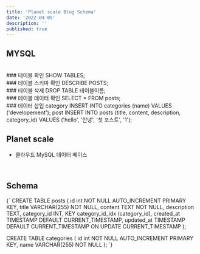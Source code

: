 ```yaml
---
title: 'Planet scale Blog Schema'
date: '2022-04-05'
description: ''
published: true
---
```

## MYSQL
<br/>
###  테이블 확인
SHOW TABLES;
<br/>
### 테이블 스키마 확인
DESCRIBE POSTS;
<br/>
### 테이블 삭제
DROP TABLE 테이블이름;
<br/>
### 테이블 데이터 확인
SELECT * FROM posts;
<br/>
### 데이터 삽입
category
INSERT INTO categories (name) VALUES ('developement');
post
INSERT INTO posts (title, content, description, category_id) VALUES ('hello', '안녕', '첫 포스트', '1');
<br/>


## Planet scale
- 클라우드 MySQL 데이터 베이스
<br/>

## Schema

<CodeBlock>
{`
CREATE TABLE posts (
  id int NOT NULL AUTO_INCREMENT PRIMARY KEY,
  title VARCHAR(255) NOT NULL,
  content TEXT NOT NULL,
  description TEXT,
  category_id INT,
  KEY category_id_idx (category_id),
  created_at TIMESTAMP DEFAULT CURRENT_TIMESTAMP,
  updated_at TIMESTAMP DEFAULT CURRENT_TIMESTAMP ON UPDATE CURRENT_TIMESTAMP
);

CREATE TABLE categories (
  id int NOT NULL AUTO_INCREMENT PRIMARY KEY,
  name VARCHAR(255) NOT NULL
);
`}
</CodeBlock>
